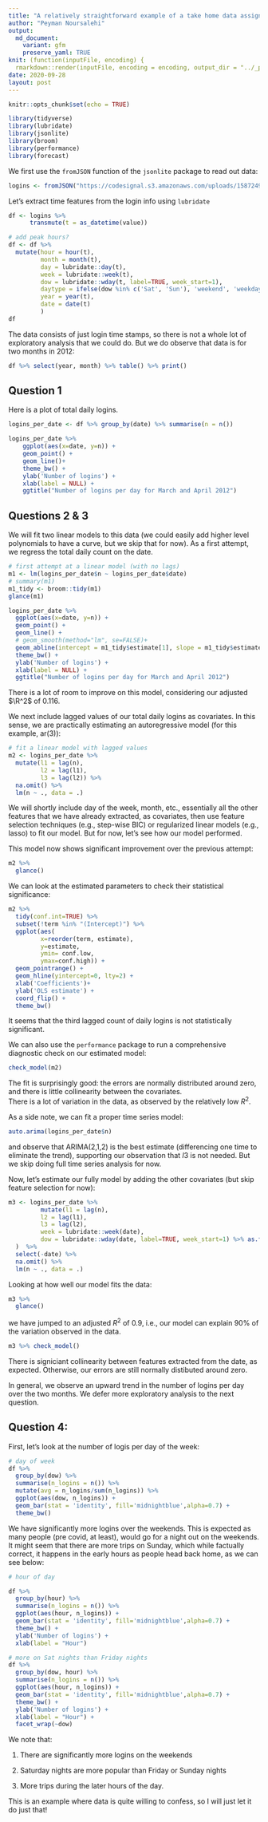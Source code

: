 ```yaml
---
title: "A relatively straightforward example of a take home data assignment"
author: "Peyman Noursalehi"
output:
  md_document:
    variant: gfm
    preserve_yaml: TRUE
knit: (function(inputFile, encoding) {
  rmarkdown::render(inputFile, encoding = encoding, output_dir = "../_posts") })
date: 2020-09-28
layout: post
---
```


```r
knitr::opts_chunk$set(echo = TRUE)
```

```r
library(tidyverse)
library(lubridate)
library(jsonlite)
library(broom)
library(performance)
library(forecast)

```

We first use the ``fromJSON`` function of the ``jsonlite`` package to read out data:
```r
logins <- fromJSON("https://codesignal.s3.amazonaws.com/uploads/1587249037351/logins.json") %>% as_tibble()
```

Let's extract time features from the login info using ``lubridate``
```r
df <- logins %>% 
      transmute(t = as_datetime(value))

# add peak hours?
df <- df %>% 
  mutate(hour = hour(t),
         month = month(t), 
         day = lubridate::day(t), 
         week = lubridate::week(t),
         dow = lubridate::wday(t, label=TRUE, week_start=1),
         daytype = ifelse(dow %in% c('Sat', 'Sun'), 'weekend', 'weekday'),
         year = year(t),
         date = date(t)
         )
df

```

The data consists of just login time stamps, so there is not a whole lot of exploratory analysis that we could do. But we do observe that data is for two months in 2012:

```r
df %>% select(year, month) %>% table() %>% print()

```


## Question 1

Here is a plot of total daily logins. 
```r


logins_per_date <- df %>% group_by(date) %>% summarise(n = n())

logins_per_date %>% 
    ggplot(aes(x=date, y=n)) + 
    geom_point() + 
    geom_line()+
    theme_bw() + 
    ylab('Number of logins') +
    xlab(label = NULL) + 
    ggtitle("Number of logins per day for March and April 2012") 

```

## Questions 2 & 3

We will fit two linear models to this data (we could easily add higher level polynomials to have a curve, but we skip that for now).
As a first attempt, we regress the total daily count on the date. 
```r
# first attempt at a linear model (with no lags)
m1 <- lm(logins_per_date$n ~ logins_per_date$date)
# summary(m1)
m1_tidy <- broom::tidy(m1)
glance(m1)

logins_per_date %>% 
  ggplot(aes(x=date, y=n)) + 
  geom_point() + 
  geom_line() + 
  # geom_smooth(method="lm", se=FALSE)+
  geom_abline(intercept = m1_tidy$estimate[1], slope = m1_tidy$estimate[2]) +
  theme_bw() + 
  ylab('Number of logins') +
  xlab(label = NULL) + 
  ggtitle("Number of logins per day for March and April 2012") 
``` 
There is a lot of room to improve on this model, considering our adjusted $\R^2$ of 0.116.

We next include lagged values of our total daily logins as covariates. In this sense, we are practically estimating an autoregressive model (for this example, ar(3)):
```r
# fit a linear model with lagged values 
m2 <- logins_per_date %>% 
  mutate(l1 = lag(n), 
         l2 = lag(l1),
         l3 = lag(l2)) %>% 
  na.omit() %>% 
  lm(n ~ ., data = .) 
```
We will shortly include  day of the week, month, etc., essentially all the other features that we have already extracted, as covariates, then use feature selection techniques (e.g., step-wise BIC) or regularized linear models (e.g., lasso) to fit our model. But for now, let's see how our model performed. 

This model now shows significant improvement over the previous attempt:
```r
m2 %>% 
  glance()
```

We can look at the estimated parameters to check their statistical significance:

```r
m2 %>% 
  tidy(conf.int=TRUE) %>% 
  subset(!term %in% "(Intercept)") %>% 
  ggplot(aes(
         x=reorder(term, estimate), 
         y=estimate, 
         ymin= conf.low,
         ymax=conf.high)) + 
  geom_pointrange() + 
  geom_hline(yintercept=0, lty=2) +
  xlab('Coefficients')+
  ylab('OLS estimate') +
  coord_flip() +
  theme_bw() 

```
It seems that the third lagged count of daily logins is not statistically significant. 

We can also use the ``performance`` package to run a comprehensive diagnostic check on our estimated model:

```r
check_model(m2)
```

The fit is surprisingly good: the errors are normally distributed around zero, and there is little collinearity between the covariates.  
There is a lot of variation in the data, as observed by the relatively low $R^2$.

As a side note, we can fit a proper time series model:
```r
auto.arima(logins_per_date$n)
```
and observe that ARIMA(2,1,2) is the best estimate (differencing one time to eliminate the trend), supporting our observation that $l3$ is not needed. But we skip doing full time series analysis for now. 

Now, let's estimate our fully model by adding the other covariates (but skip feature selection for now): 
```r
m3 <- logins_per_date %>% 
         mutate(l1 = lag(n), 
         l2 = lag(l1),
         l3 = lag(l2),
         week = lubridate::week(date),
         dow = lubridate::wday(date, label=TRUE, week_start=1) %>% as.factor()
  )  %>% 
  select(-date) %>% 
  na.omit() %>% 
  lm(n ~ ., data = .) 


```

Looking at how well our model fits the data:
```r
m3 %>% 
  glance()
```
we have jumped to an adjusted $R^2$ of 0.9, i.e., our model can explain 90% of the variation observed in the data. 

```r
m3 %>% check_model()
```

There is signiciant collinearity between features extracted from the date, as expected. Otherwise, our errors are still normally distibuted around zero. 

In general, we observe an upward trend in the number of logins per day over the two months. We defer more exploratory analysis to the next question. 

## Question 4:
First, let's look at the number of logis per day of the week:

```r


# day of week
df %>% 
  group_by(dow) %>% 
  summarise(n_logins = n()) %>% 
  mutate(avg = n_logins/sum(n_logins)) %>% 
  ggplot(aes(dow, n_logins)) +
  geom_bar(stat = 'identity', fill='midnightblue',alpha=0.7) + 
  theme_bw()
```

We have significantly more logins over the weekends. This is expected as many people (pre covid, at least), would go for a night out on the weekends. It might seem that there are more trips on Sunday, which while factually correct, it happens in the early hours as people head back home, as we can see below:


```r

# hour of day

df %>% 
  group_by(hour) %>% 
  summarise(n_logins = n()) %>% 
  ggplot(aes(hour, n_logins)) +
  geom_bar(stat = 'identity', fill='midnightblue',alpha=0.7) + 
  theme_bw() +
  ylab('Number of logins') +
  xlab(label = "Hour") 

# more on Sat nights than Friday nights
df %>% 
  group_by(dow, hour) %>% 
  summarise(n_logins = n()) %>% 
  ggplot(aes(hour, n_logins)) +
  geom_bar(stat = 'identity', fill='midnightblue',alpha=0.7) + 
  theme_bw() +
  ylab('Number of logins') +
  xlab(label = "Hour") +
  facet_wrap(~dow)
```

We note that:

1. There are significantly more logins on the weekends 

2. Saturday nights are more popular than Friday or Sunday nights

3. More trips during the later hours of the day. 

This is an example where data is quite willing to confess, so I will just let it do just that!